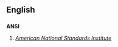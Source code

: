 ==English==
==={{acronym}}===
'''ANSI'''

#''[[w:American National Standards Institute|American National Standards Institute]]''